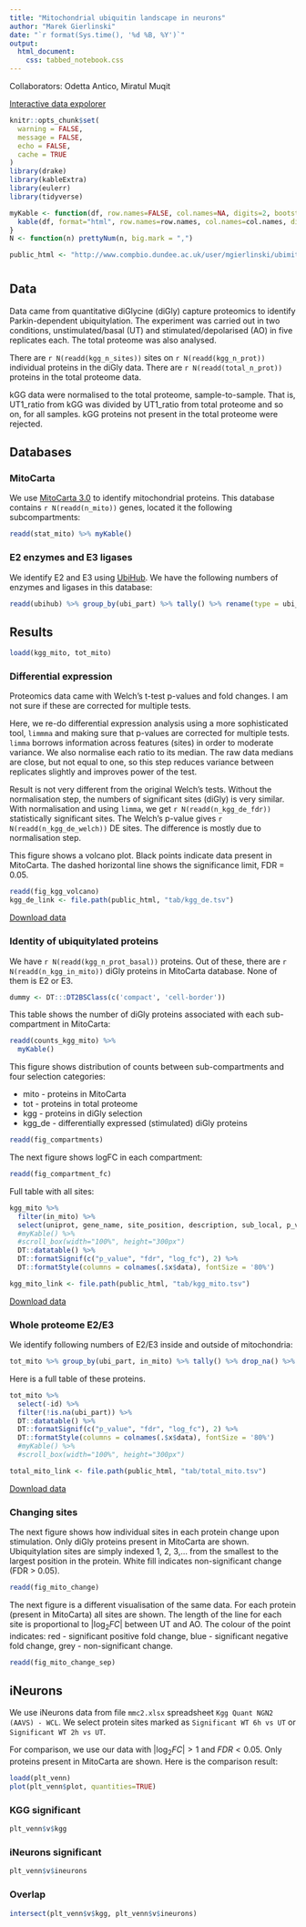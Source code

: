 ```yaml
---
title: "Mitochondrial ubiquitin landscape in neurons"
author: "Marek Gierlinski"
date: "`r format(Sys.time(), '%d %B, %Y')`"
output:
  html_document:
    css: tabbed_notebook.css
---
```


Collaborators: Odetta Antico, Miratul Muqit

[Interactive data expolorer](https://shiny.compbio.dundee.ac.uk/private//marek_ubimito_all)

```r
knitr::opts_chunk$set(
  warning = FALSE,
  message = FALSE,
  echo = FALSE,
  cache = TRUE
)
library(drake)
library(kableExtra)
library(eulerr)
library(tidyverse)

myKable <- function(df, row.names=FALSE, col.names=NA, digits=2, bootstrap="condensed", font.size=12, label=NULL, ...) {
  kable(df, format="html", row.names=row.names, col.names=col.names, digits=digits, label=label, ...) %>% kable_styling(bootstrap_options=bootstrap, full_width=FALSE, position="left", font_size=font.size)
}
N <- function(n) prettyNum(n, big.mark = ",")

public_html <- "http://www.compbio.dundee.ac.uk/user/mgierlinski/ubimito"
```

# {.tabset}

## Data

Data came from quantitative diGlycine (diGly) capture proteomics to identify Parkin-dependent ubiquitylation. The experiment was carried out in two conditions, unstimulated/basal (UT) and stimulated/depolarised (AO) in five replicates each. The total proteome was also analysed.

There are `r N(readd(kgg_n_sites))` sites on `r N(readd(kgg_n_prot))` individual proteins in the diGly data. There are `r N(readd(total_n_prot))` proteins in the total proteome data.

kGG data were normalised to the total proteome, sample-to-sample. That is, UT1_ratio from kGG was divided by UT1_ratio from total proteome and so on, for all samples. kGG proteins not present in the total proteome were rejected.

## Databases

### MitoCarta

We use [MitoCarta 3.0](https://www.broadinstitute.org/files/shared/metabolism/mitocarta/human.mitocarta3.0.html) to identify mitochondrial proteins. This database contains `r N(readd(n_mito))` genes, located it the following subcompartments:

```r
readd(stat_mito) %>% myKable()
```

### E2 enzymes and E3 ligases

We identify E2 and E3 using [UbiHub](https://ubihub.thesgc.org/static/UbiHub.html). We have the following numbers of enzymes and ligases in this database:

```r
readd(ubihub) %>% group_by(ubi_part) %>% tally() %>% rename(type = ubi_part) %>% myKable()
```


## Results

```r
loadd(kgg_mito, tot_mito)

```

### Differential expression

Proteomics data came with Welch's t-test p-values and fold changes. I am not sure if these are corrected for multiple tests.

Here, we re-do differential expression analysis using a more sophisticated tool, `limmma` and making sure that p-values are corrected for multiple tests. `limma` borrows information across features (sites) in order to moderate variance. We also normalise each ratio to its median. The raw data medians are close, but not equal to one, so this step reduces variance between replicates slightly and improves power of the test.

Result is not very different from the original Welch's tests. Without the normalisation step, the numbers of significant sites (diGly) is very similar. With normalisation and using `limma`, we get `r N(readd(n_kgg_de_fdr))` statistically significant sites. The Welch's p-value gives `r N(readd(n_kgg_de_welch))` DE sites. The difference is mostly due to normalisation step.

This figure shows a volcano plot. Black points indicate data present in MitoCarta. The dashed horizontal line shows the significance limit, FDR = 0.05.

```r
readd(fig_kgg_volcano)
kgg_de_link <- file.path(public_html, "tab/kgg_de.tsv")
```


[Download data](`r kgg_de_link`)

### Identity of ubiquitylated proteins

We have `r N(readd(kgg_n_prot_basal))` proteins. Out of these, there are `r N(readd(n_kgg_in_mito))` diGly proteins in MitoCarta database. None of them is E2 or E3.

```r
dummy <- DT:::DT2BSClass(c('compact', 'cell-border'))
```

This table shows the number of diGly proteins associated with each sub-compartment in MitoCarta:

```r
readd(counts_kgg_mito) %>% 
  myKable()
```

This figure shows distribution of counts between sub-compartments and four selection categories:

 - mito - proteins in MitoCarta
 - tot - proteins in total proteome
 - kgg - proteins in diGly selection
 - kgg_de - differentially expressed (stimulated) diGly proteins


```r
readd(fig_compartments)
```

The next figure shows logFC in each compartment:

```r
readd(fig_compartment_fc)
```

Full table with all sites:

```r
kgg_mito %>%
  filter(in_mito) %>% 
  select(uniprot, gene_name, site_position, description, sub_local, p_value, fdr, log_fc) %>% 
  #myKable() %>% 
  #scroll_box(width="100%", height="300px")
  DT::datatable() %>% 
  DT::formatSignif(c("p_value", "fdr", "log_fc"), 2) %>% 
  DT::formatStyle(columns = colnames(.$x$data), fontSize = '80%')

kgg_mito_link <- file.path(public_html, "tab/kgg_mito.tsv")
```

[Download data](`r kgg_mito_link`)

### Whole proteome E2/E3 

We identify following numbers of E2/E3 inside and outside of mitochondria:

```r
tot_mito %>% group_by(ubi_part, in_mito) %>% tally() %>% drop_na() %>% arrange(in_mito) %>% myKable()
```

Here is a full table of these proteins.

```r
tot_mito %>% 
  select(-id) %>% 
  filter(!is.na(ubi_part)) %>% 
  DT::datatable() %>% 
  DT::formatSignif(c("p_value", "fdr", "log_fc"), 2) %>% 
  DT::formatStyle(columns = colnames(.$x$data), fontSize = '80%')
  #myKable() %>% 
  #scroll_box(width="100%", height="300px")

total_mito_link <- file.path(public_html, "tab/total_mito.tsv")
```

[Download data](`r total_mito_link`)

### Changing sites

The next figure shows how individual sites in each protein change upon stimulation. Only diGly proteins present in MitoCarta are shown. Ubiquitylation sites are simply indexed 1, 2, 3,... from the smallest to the largest position in the protein. White fill indicates non-significant change (FDR > 0.05).

```r
readd(fig_mito_change) 
```

The next figure is a different visualisation of the same data. For each protein (present in MitoCarta) all sites are shown. The length of the line for each site is proportional to $|\log_2 FC|$ between UT and AO. The colour of the point indicates: red - significant positive fold change, blue - significant negative fold change, grey - non-significant change.

```r
readd(fig_mito_change_sep)
```

## iNeurons

We use iNeurons data from file `mmc2.xlsx` spreadsheet `Kgg Quant NGN2 (AAVS) - WCL`. We select protein sites marked as `Significant WT 6h vs UT` or `Significant WT 2h vs UT`.

For comparison, we use our data with $|\log_2 FC| > 1$ and $FDR < 0.05$. Only proteins present in MitoCarta are shown. Here is the comparison result:

```r
loadd(plt_venn)
plot(plt_venn$plot, quantities=TRUE)
```

### KGG significant

```r
plt_venn$v$kgg
```

### iNeurons significant

```r
plt_venn$v$ineurons
```

### Overlap

```r
intersect(plt_venn$v$kgg, plt_venn$v$ineurons)
```
